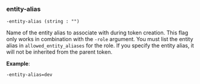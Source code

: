 <a id="token-entity-alias" />

### entity-alias

```shell
-entity-alias (string : "")
```

Name of the entity alias to associate with during token creation. This flag only
works in combination with the `-role` argument. You must list the entity alias in 
`allowed_entity_aliases` for the role. If you specify the entity alias, it will 
not be inherited from the parent token.

**Example**: 

```shell
-entity-alias=dev
```